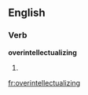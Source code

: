 
==English==

===Verb===
'''overintellectualizing'''

# {{present participle of|[[overintellectualize]]}}

[[fr:overintellectualizing]]